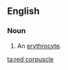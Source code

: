 ==English==

===Noun===
{{en-noun|head=[[red]] [[corpuscle]]}}

# {{context|cytology|lang=en}} An [[erythrocyte]].

[[ta:red corpuscle]]